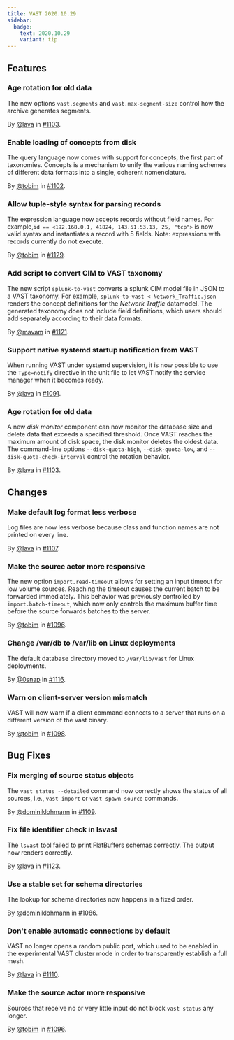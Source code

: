 ```yaml
---
title: VAST 2020.10.29
sidebar:
  badge:
    text: 2020.10.29
    variant: tip
---
```


## Features

### Age rotation for old data

The new options `vast.segments` and `vast.max-segment-size` control how the
archive generates segments.

By [@lava](https://github.com/lava) in [#1103](https://github.com/tenzir/tenzir/pull/1103).

### Enable loading of concepts from disk

The query language now comes with support for concepts, the first part of
taxonomies. Concepts is a mechanism to unify the various naming schemes of
different data formats into a single, coherent nomenclature.

By [@tobim](https://github.com/tobim) in [#1102](https://github.com/tenzir/tenzir/pull/1102).

### Allow tuple-style syntax for parsing records

The expression language now accepts records without field names. For example,`id
== <192.168.0.1, 41824, 143.51.53.13, 25, "tcp">` is now valid syntax and
instantiates a record with 5 fields. Note: expressions with records currently do
not execute.

By [@tobim](https://github.com/tobim) in [#1129](https://github.com/tenzir/tenzir/pull/1129).

### Add script to convert CIM to VAST taxonomy

The new script `splunk-to-vast` converts a splunk CIM model file in JSON to a
VAST taxonomy. For example, `splunk-to-vast < Network_Traffic.json` renders the
concept definitions for the *Network Traffic* datamodel. The generated taxonomy
does not include field definitions, which users should add separately according
to their data formats.

By [@mavam](https://github.com/mavam) in [#1121](https://github.com/tenzir/tenzir/pull/1121).

### Support native systemd startup notification from VAST

When running VAST under systemd supervision, it is now possible to use the
`Type=notify` directive in the unit file to let VAST notify the service manager
when it becomes ready.

By [@lava](https://github.com/lava) in [#1091](https://github.com/tenzir/tenzir/pull/1091).

### Age rotation for old data

A new *disk monitor* component can now monitor the database size and delete data
that exceeds a specified threshold. Once VAST reaches the maximum amount of disk
space, the disk monitor deletes the oldest data. The command-line options
`--disk-quota-high`, `--disk-quota-low`, and `--disk-quota-check-interval`
control the rotation behavior.

By [@lava](https://github.com/lava) in [#1103](https://github.com/tenzir/tenzir/pull/1103).

## Changes

### Make default log format less verbose

Log files are now less verbose because class and function names are not printed
on every line.

By [@lava](https://github.com/lava) in [#1107](https://github.com/tenzir/tenzir/pull/1107).

### Make the source actor more responsive

The new option `import.read-timeout` allows for setting an input timeout for low
volume sources. Reaching the timeout causes the current batch to be forwarded
immediately. This behavior was previously controlled by `import.batch-timeout`,
which now only controls the maximum buffer time before the source forwards
batches to the server.

By [@tobim](https://github.com/tobim) in [#1096](https://github.com/tenzir/tenzir/pull/1096).

### Change /var/db to /var/lib on Linux deployments

The default database directory moved to `/var/lib/vast` for Linux deployments.

By [@0snap](https://github.com/0snap) in [#1116](https://github.com/tenzir/tenzir/pull/1116).

### Warn on client-server version mismatch

VAST will now warn if a client command connects to a server that runs on a
different version of the vast binary.

By [@tobim](https://github.com/tobim) in [#1098](https://github.com/tenzir/tenzir/pull/1098).

## Bug Fixes

### Fix merging of source status objects

The `vast status --detailed` command now correctly shows the status of all
sources, i.e., `vast import` or `vast spawn source` commands.

By [@dominiklohmann](https://github.com/dominiklohmann) in [#1109](https://github.com/tenzir/tenzir/pull/1109).

### Fix file identifier check in lsvast

The `lsvast` tool failed to print FlatBuffers schemas correctly. The output now
renders correctly.

By [@lava](https://github.com/lava) in [#1123](https://github.com/tenzir/tenzir/pull/1123).

### Use a stable set for schema directories

The lookup for schema directories now happens in a fixed order.

By [@dominiklohmann](https://github.com/dominiklohmann) in [#1086](https://github.com/tenzir/tenzir/pull/1086).

### Don't enable automatic connections by default

VAST no longer opens a random public port, which used to be enabled in the
experimental VAST cluster mode in order to transparently establish a full mesh.

By [@lava](https://github.com/lava) in [#1110](https://github.com/tenzir/tenzir/pull/1110).

### Make the source actor more responsive

Sources that receive no or very little input do not block `vast status` any
longer.

By [@tobim](https://github.com/tobim) in [#1096](https://github.com/tenzir/tenzir/pull/1096).

